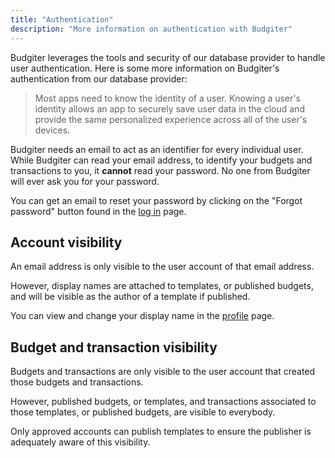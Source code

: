 ```yaml
---
title: "Authentication"
description: "More information on authentication with Budgiter"
---
```


Budgiter leverages the tools and security of our database provider to handle user authentication. Here is some more information on Budgiter's authentication from our database provider:

> Most apps need to know the identity of a user. Knowing a user's identity allows an app to securely save user data in the cloud and provide the same personalized experience across all of the user's devices.

Budgiter needs an email to act as an identifier for every individual user. While Budgiter can read your email address, to identify your budgets and transactions to you, it **cannot** read your password. No one from Budgiter will ever ask you for your password.

<Tip>You can get an email to reset your password by clicking on the "Forgot password" button found in the [log in](https://app.budgiter.com/login) page.</Tip>

## Account visibility

An email address is only visible to the user account of that email address. 

However, display names are attached to templates, or published budgets, and will be visible as the author of a template if published. 

You can view and change your display name in the [profile](https://app.budgiter.com/profile) page. 

## Budget and transaction visibility

Budgets and transactions are only visible to the user account that created those budgets and transactions.

However, published budgets, or templates, and transactions associated to those templates, or published budgets, are visible to everybody.

<Tip>Only approved accounts can publish templates to ensure the publisher is adequately aware of this visibility.</Tip>